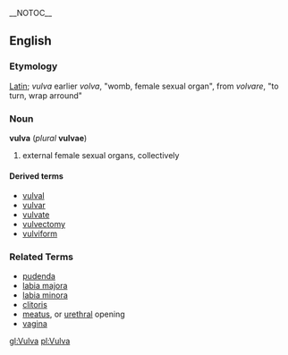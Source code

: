 __NOTOC__ {{wikipedia}}
==English== 
=== Etymology ===
[[Latin]]; ''vulva'' earlier ''volva'', "womb, female sexual organ", from ''volvare'', "to turn, wrap arround"

=== Noun ===
'''vulva''' (''plural'' '''vulvae''')
# {{anatomy}} external female sexual organs, collectively

====Derived terms====
*[[vulval]]
*[[vulvar]]
*[[vulvate]]
*[[vulvectomy]]
*[[vulviform]]

=== Related Terms ===
* [[pudendum|pudenda]]
* [[labia majora]]
* [[labia minora]] 
* [[clitoris]]
* [[meatus]], or [[urethra]]l opening
* [[vagina]]

[[gl:Vulva]]
[[pl:Vulva]]